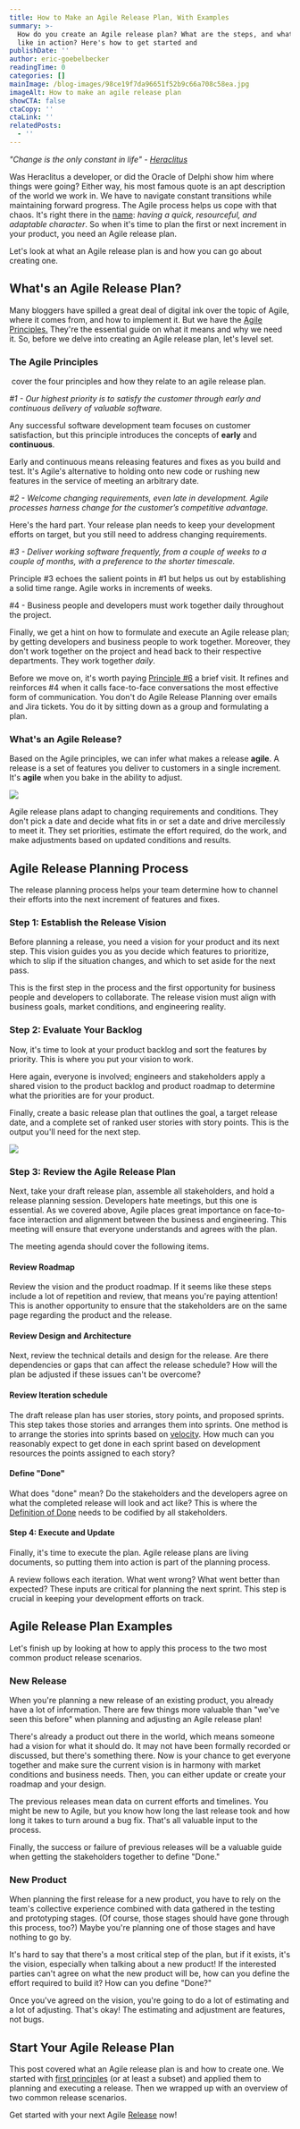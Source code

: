 ```yaml
---
title: How to Make an Agile Release Plan, With Examples
summary: >-
  How do you create an Agile release plan? What are the steps, and what's it
  like in action? Here's how to get started and
publishDate: ''
author: eric-goebelbecker
readingTime: 0
categories: []
mainImage: /blog-images/98ce19f7da96651f52b9c66a708c58ea.jpg
imageAlt: How to make an agile release plan
showCTA: false
ctaCopy: ''
ctaLink: ''
relatedPosts:
  - ''
---
```


_"Change is the only constant in life" -_ [_Heraclitus_](https://www.worldhistory.org/Heraclitus_of_Ephesos/#:~:text=expected%20him%20to.-,Life%20is%20Flux,-Following%20in%20the)

Was Heraclitus a developer, or did the Oracle of Delphi show him where things were going? Either way, his most famous quote is an apt description of the world we work in. We have to navigate constant transitions while maintaining forward progress. The Agile process helps us cope with that chaos. It's right there in the [name](https://www.merriam-webster.com/dictionary/agile_): _having a quick, resourceful, and adaptable character_. So when it's time to plan the first or next increment in your product, you need an Agile release plan.   

Let's look at what an Agile release plan is and how you can go about creating one. 

## **What's an Agile Release Plan?**

Many bloggers have spilled a great deal of digital ink over the topic of Agile, where it comes from, and how to implement it. But we have the [Agile Principles.](https://www.agilealliance.org/agile101/12-principles-behind-the-agile-manifesto/) They're the essential guide on what it means and why we need it. So, before we delve into creating an Agile release plan, let's level set. 

### **The Agile Principles**

 cover the four principles and how they relate to an agile release plan. 

_#1 - Our highest priority is to satisfy the customer through early and continuous delivery of valuable software._

Any successful software development team focuses on customer satisfaction, but this principle introduces the concepts of **early** and **continuous**. 

  

Early and continuous means releasing features and fixes as you build and test. It's Agile's alternative to holding onto new code or rushing new features in the service of meeting an arbitrary date. 

_#2 - Welcome changing requirements, even late in development. Agile processes harness change for the customer’s competitive advantage._

Here's the hard part. Your release plan needs to keep your development efforts on target, but you still need to address changing requirements. 

_#3 - Deliver working software frequently, from a couple of weeks to a couple of months, with a preference to the shorter timescale._

Principle #3 echoes the salient points in #1 but helps us out by establishing a solid time range. Agile works in increments of weeks. 

#4 - Business people and developers must work together daily throughout the project.

Finally, we get a hint on how to formulate and execute an Agile release plan; by getting developers and business people to work together. Moreover, they don't work together on the project and head back to their respective departments. They work together _daily_. 

  

Before we move on, it's worth paying [Principle #6](https://www.agilealliance.org/agile101/12-principles-behind-the-agile-manifesto/) a brief visit. It refines and reinforces #4 when it calls face-to-face conversations the most effective form of communication. You don't do Agile Release Planning over emails and Jira tickets. You do it by sitting down as a group and formulating a plan. 

### **What's an Agile Release?**

Based on the Agile principles, we can infer what makes a release **agile**. A release is a set of features you deliver to customers in a single increment. It's **agile** when you bake in the ability to adjust. 

![](/blog-images/b90a1452e3b2688aea7b28297ec0bf73.png)

  
Agile release plans adapt to changing requirements and conditions. They don't pick a date and decide what fits in or set a date and drive mercilessly to meet it. They set priorities, estimate the effort required, do the work, and make adjustments based on updated conditions and results.   

## **Agile Release Planning Process**

The release planning process helps your team determine how to channel their efforts into the next increment of features and fixes. 

### **Step 1: Establish the Release Vision**

Before planning a release, you need a vision for your product and its next step. This vision guides you as you decide which features to prioritize, which to slip if the situation changes, and which to set aside for the next pass. 

  

This is the first step in the process and the first opportunity for business people and developers to collaborate. The release vision must align with business goals, market conditions, and engineering reality. 

### **Step 2: Evaluate Your Backlog**

Now, it's time to look at your product backlog and sort the features by priority. This is where you put your vision to work. 

  

Here again, everyone is involved; engineers and stakeholders apply a shared vision to the product backlog and product roadmap to determine what the priorities are for your product. 

  

Finally, create a basic release plan that outlines the goal, a target release date, and a complete set of ranked user stories with story points. This is the output you'll need for the next step. 

![](/blog-images/821f083f34e477a96d74d4ede40b6b54.png)

### **Step 3: Review the Agile Release Plan**

Next, take your draft release plan, assemble all stakeholders, and hold a release planning session. Developers hate meetings, but this one is essential. As we covered above, Agile places great importance on face-to-face interaction and alignment between the business and engineering. This meeting will ensure that everyone understands and agrees with the plan.

The meeting agenda should cover the following items. 

#### **Review Roadmap**

Review the vision and the product roadmap. If it seems like these steps include a lot of repetition and review, that means you're paying attention! This is another opportunity to ensure that the stakeholders are on the same page regarding the product and the release. 

#### **Review Design and Architecture**

Next, review the technical details and design for the release. Are there dependencies or gaps that can affect the release schedule? How will the plan be adjusted if these issues can't be overcome? 

#### **Review Iteration schedule**

The draft release plan has user stories, story points, and proposed sprints. This step takes those stories and arranges them into sprints. One method is to arrange the stories into sprints based on [velocity](https://www.agilealliance.org/glossary/velocity/). How much can you reasonably expect to get done in each sprint based on development resources the points assigned to each story? 

#### **Define "Done"**

What does "done" mean? Do the stakeholders and the developers agree on what the completed release will look and act like? This is where the [Definition of Done](https://www.agilealliance.org/glossary/definition-of-done/) needs to be codified by all stakeholders. 

#### **Step 4: Execute and Update**

Finally, it's time to execute the plan. Agile release plans are living documents, so putting them into action is part of the planning process. 

  

A review follows each iteration. What went wrong? What went better than expected? These inputs are critical for planning the next sprint. This step is crucial in keeping your development efforts on track.   

## **Agile Release Plan Examples**

Let's finish up by looking at how to apply this process to the two most common product release scenarios. 

### **New Release**

When you're planning a new release of an existing product, you already have a lot of information. There are few things more valuable than "we've seen this before" when planning and adjusting an Agile release plan! 

  

There's already a product out there in the world, which means someone had a vision for what it should do. It may not have been formally recorded or discussed, but there's something there. Now is your chance to get everyone together and make sure the current vision is in harmony with market conditions and business needs. Then, you can either update or create your roadmap and your design. 

  

The previous releases mean data on current efforts and timelines. You might be new to Agile, but you know how long the last release took and how long it takes to turn around a bug fix. That's all valuable input to the process. 

  

Finally, the success or failure of previous releases will be a valuable guide when getting the stakeholders together to define "Done." 

### **New Product**

When planning the first release for a new product, you have to rely on the team's collective experience combined with data gathered in the testing and prototyping stages. (Of course, those stages should have gone through this process, too?) Maybe you're planning one of those stages and have nothing to go by. 

  

It's hard to say that there's a most critical step of the plan, but if it exists, it's the vision, especially when talking about a new product! If the interested parties can't agree on what the new product will be, how can you define the effort required to build it? How can you define "Done?" 

  

Once you've agreed on the vision, you're going to do a lot of estimating and a lot of adjusting. That's okay! The estimating and adjustment are features, not bugs. 

## Start Your Agile Release Plan

This post covered what an Agile release plan is and how to create one. We started with [first principles](https://www.agilealliance.org/agile101/12-principles-behind-the-agile-manifesto/) (or at least a subset) and applied them to planning and executing a release. Then we wrapped up with an overview of two common release scenarios. 

  

Get started with your next Agile [Release](https://releasehub.com/blog/awesome-release-docker-compose-examples-working-in-release-and-kubernetes) now!